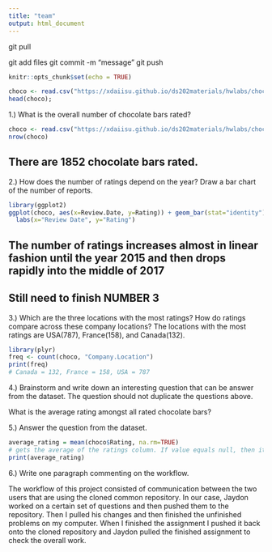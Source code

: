 ```yaml
---
title: "team"
output: html_document
---
```

git pull

git add files 
git commit -m "message"
git push
```r
knitr::opts_chunk$set(echo = TRUE)
```

```r
choco <- read.csv("https://xdaiisu.github.io/ds202materials/hwlabs/choco.csv")
head(choco);
```

1.) What is the overall number of chocolate bars rated?

```r
choco <- read.csv("https://xdaiisu.github.io/ds202materials/hwlabs/choco.csv")
nrow(choco)
```
## There are 1852 chocolate bars rated.

2.) How does the number of ratings depend on the year? Draw a bar chart of the number of reports.

```r
library(ggplot2)
ggplot(choco, aes(x=Review.Date, y=Rating)) + geom_bar(stat="identity") + 
  labs(x="Review Date", y="Rating")
```
## The number of ratings increases almost in linear fashion until the year 2015 and then drops rapidly into the middle of 2017



## Still need to finish NUMBER 3
3.) Which are the three locations with the most ratings? How do ratings compare across these company locations?
The locations with the most ratings are USA(787), France(158), and Canada(132).

```r
library(plyr)
freq <- count(choco, "Company.Location")
print(freq)
# Canada = 132, France = 158, USA = 787

```

4.) Brainstorm and write down an interesting question that can be answer from the dataset. The question should not duplicate the questions above.

What is the average rating amongst all rated chocolate bars?

5.) Answer the question from the dataset.

```r
average_rating = mean(choco$Rating, na.rm=TRUE)
# gets the average of the ratings column. If value equals null, then it is removed from the calculation. 
print(average_rating)
```

6.) Write one paragraph commenting on the workflow.

The workflow of this project consisted of communication between the two users that are using the cloned common repository. In our case, Jaydon worked on a certain set of questions and then pushed them to the repository. Then I pulled his changes and then finished the unfinished problems on my computer. When I finished the assignment I pushed it back onto the cloned repository and Jaydon pulled the finished assignment to check the overall work. 
